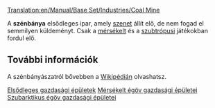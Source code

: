 [[Translation:en/Manual/Base Set/Industries/Coal Mine]]

{{hu/Gazdasági épületek| név        = Szénbánya
| kép        = en/Coalmine.png
| klíma      = [[hu/Manual/Éghajlatok|Mérsékelt]], [[hu/Manual/Éghajlatok|szubarktikus]]
| elfogad    = Semmi
| előállít   = [[hu/Manual/Base Set/Cargos/Szén|Szén]]
| megjegyzés = Nincs
}}

A '''szénbánya''' elsődleges ipar, amely [[hu/Manual/Base Set/Cargos/Szén|szenet]] állít elő, de nem fogad el semmilyen küldeményt. Csak a [[hu/Manual/Éghajlatok|mérsékelt]] és a [[hu/Manual/Éghajlatok|szubtrópusi]] játékokban fordul elő.

== További információk ==
A szénbányászatról bővebben a [http://hu.wikipedia.org/wiki/Bányászat#A_szénbányászat Wikipédián] olvashatsz.

{{hu/Navbox Gazdasági épületek}}

[[Category:hu/Elsődleges gazdasági épületek|Elsődleges gazdasági épületek]]
[[Category:hu/Mérsékelt égöv gazdasági épületei|Mérsékelt égöv gazdasági épületei]]
[[Category:hu/Szubarktikus égöv gazdasági épületei|Szubarktikus égöv gazdasági épületei]]